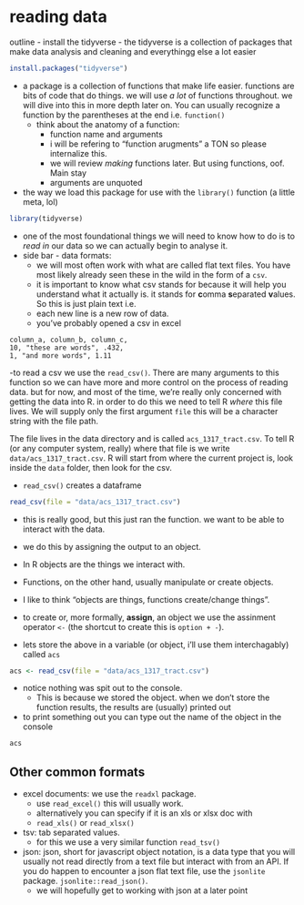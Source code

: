 # reading data

outline
- install the tidyverse
- the tidyverse is a collection of packages that make data analysis and cleaning and everythingg else a lot easier

```r
install.packages("tidyverse")
```

- a package is a collection of functions that make life easier. functions are bits of code that do things. we will use _a lot_ of functions throughout. we will dive into this in more depth later on. You can usually recognize a function by the parentheses at the end i.e. `function()`
  - think about the anatomy of a function:
    - function name and arguments
    - i will be refering to "function arugments" a TON so please internalize this. 
    - we will review _making_ functions later. But using functions, oof. Main stay
    - arguments are unquoted
- the way we load this package for use with the `library()` function (a little meta, lol)

```r
library(tidyverse)
```

- one of the most foundational things we will need to know how to do is to _read in_ our data so we can actually begin to analyse it.
- side bar - data formats:
  - we will most often work with what are called flat text files. You have most likely already seen these in the wild in the form of a `csv`.
  - it is important to know what csv stands for because it will help you understand what it actually is. it stands for **c**omma **s**eparated **v**alues. So this is just plain text i.e.
  - each new line is a new row of data. 
  - you've probably opened a csv in excel
  
```
column_a, column_b, column_c,
10, "these are words", .432,
1, "and more words", 1.11
```

-to read a csv we use the `read_csv()`. There are many arguments to this function so we can have more and more control on the process of reading data. but for now, and most of the time, we're really only concerned with getting the data into R. in order to do this we need to tell R _where_ this file lives. We will supply only the first argument `file` this will be a character string with the file path. 

The file lives in the data directory and is called `acs_1317_tract.csv`. To tell R (or any computer system, really) where that file is we write `data/acs_1317_tract.csv`. R will start from where the current project is, look inside the `data` folder, then look for the csv.

- `read_csv()` creates a dataframe

```r
read_csv(file = "data/acs_1317_tract.csv") 
```

- this is really good, but this just ran the function. we want to be able to interact with the data.
- we do this by assigning the output to an object. 
- In R objects are the things we interact with. 
- Functions, on the other hand, usually manipulate or create objects. 
- I like to think "objects are things, functions create/change things". 
- to create or, more formally, **assign**, an object we use the assinment operator `<-` (the shortcut to create this is `option + -`).

- lets store the above in a variable (or object, i'll use them interchagably) called `acs`

```r
acs <- read_csv(file = "data/acs_1317_tract.csv") 
```

- notice nothing was spit out to the console.
  - This is because we stored the object. when we don't store the function results, the results are (usually) printed out
- to print something out you can type out the name of the object in the console

```r
acs
```


## Other common formats

- excel documents: we use the `readxl` package. 
  - use `read_excel()` this will usually work.
  - alternatively you can specify if it is an xls or xlsx doc with
  - `read_xls()` or `read_xlsx()`

- tsv: tab separated values. 
  - for this we use a very similar function `read_tsv()`
  
- json: json, short for javascript object notation, is a data type that you will usually not read directly from a text file but interact with from an API. If you do happen to encounter a json flat text file, use the `jsonlite` package. `jsonlite::read_json()`. 
  - we will hopefully get to working with json at a later point 
  









